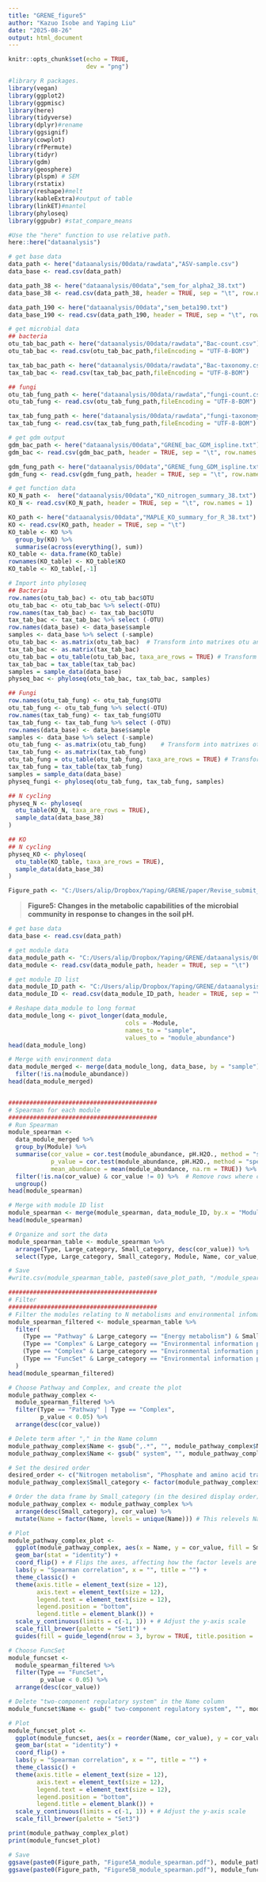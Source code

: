 ---
title: "GRENE_figure5"
author: "Kazuo Isobe and Yaping Liu"
date: "2025-08-26"
output: html_document
---

```{r setup, include=FALSE}
knitr::opts_chunk$set(echo = TRUE,
                      dev = "png")
```

```{r library,results='hide'}
#library R packages.
library(vegan)
library(ggplot2)
library(ggpmisc)
library(here)
library(tidyverse)
library(dplyr)#rename
library(ggsignif)
library(cowplot)
library(rfPermute)
library(tidyr)
library(gdm)
library(geosphere)
library(plspm) # SEM
library(rstatix)
library(reshape)#melt
library(kableExtra)#output of table
library(linkET)#mantel
library(phyloseq)
library(ggpubr) #stat_compare_means
```

```{r path}
#Use the "here" function to use relative path.
here::here("dataanalysis")
```

```{r get data,base data, microbial data and GDM output data}
# get base data
data_path <- here("dataanalysis/00data/rawdata","ASV-sample.csv")
data_base <- read.csv(data_path)

data_path_38 <- here("dataanalysis/00data","sem_for_alpha2_38.txt")
data_base_38 <- read.csv(data_path_38, header = TRUE, sep = "\t", row.names = 1)

data_path_190 <- here("dataanalysis/00data","sem_beta190.txt")
data_base_190 <- read.csv(data_path_190, header = TRUE, sep = "\t", row.names = 1)

# get microbial data
## bacteria
otu_tab_bac_path <- here("dataanalysis/00data/rawdata","Bac-count.csv")
otu_tab_bac <- read.csv(otu_tab_bac_path,fileEncoding = "UTF-8-BOM")

tax_tab_bac_path <- here("dataanalysis/00data/rawdata","Bac-taxonomy.csv")
tax_tab_bac <- read.csv(tax_tab_bac_path,fileEncoding = "UTF-8-BOM")

## fungi
otu_tab_fung_path <- here("dataanalysis/00data/rawdata","fungi-count.csv")
otu_tab_fung <- read.csv(otu_tab_fung_path,fileEncoding = "UTF-8-BOM")

tax_tab_fung_path <- here("dataanalysis/00data/rawdata","fungi-taxonomy.csv")
tax_tab_fung <- read.csv(tax_tab_fung_path,fileEncoding = "UTF-8-BOM")

# get gdm output
gdm_bac_path <- here("dataanalysis/00data","GRENE_bac_GDM_ispline.txt")
gdm_bac <- read.csv(gdm_bac_path, header = TRUE, sep = "\t", row.names = 1)

gdm_fung_path <- here("dataanalysis/00data","GRENE_fung_GDM_ispline.txt")
gdm_fung <- read.csv(gdm_fung_path, header = TRUE, sep = "\t", row.names = 1)

# get function data
KO_N_path <-  here("dataanalysis/00data","KO_nitrogen_summary_38.txt")
KO_N <- read.csv(KO_N_path, header = TRUE, sep = "\t", row.names = 1)

KO_path <- here("dataanalysis/00data","MAPLE_KO_summary_for_R_38.txt")
KO <- read.csv(KO_path, header = TRUE, sep = "\t")
KO_table <- KO %>%
  group_by(KO) %>%  
  summarise(across(everything(), sum))
KO_table <- data.frame(KO_table)
rownames(KO_table) <- KO_table$KO
KO_table <- KO_table[,-1]

```

```{r import data into phyloseq}
# Import into phyloseq
## Bacteria
row.names(otu_tab_bac) <- otu_tab_bac$OTU
otu_tab_bac <- otu_tab_bac %>% select(-OTU)
row.names(tax_tab_bac) <- tax_tab_bac$OTU
tax_tab_bac <- tax_tab_bac %>% select (-OTU) 
row.names(data_base) <- data_base$sample
samples <- data_base %>% select (-sample)
otu_tab_bac <- as.matrix(otu_tab_bac)  # Transform into matrixes otu and tax tables
tax_tab_bac <- as.matrix(tax_tab_bac)
otu_tab_bac = otu_table(otu_tab_bac, taxa_are_rows = TRUE) # Transform into phyloseq readable format
tax_tab_bac = tax_table(tax_tab_bac)
samples = sample_data(data_base)
physeq_bac <- phyloseq(otu_tab_bac, tax_tab_bac, samples)

## Fungi
row.names(otu_tab_fung) <- otu_tab_fung$OTU
otu_tab_fung <- otu_tab_fung %>% select(-OTU)
row.names(tax_tab_fung) <- tax_tab_fung$OTU
tax_tab_fung <- tax_tab_fung %>% select (-OTU) 
row.names(data_base) <- data_base$sample
samples <- data_base %>% select (-sample)
otu_tab_fung <- as.matrix(otu_tab_fung)    # Transform into matrixes otu and tax tables
tax_tab_fung <- as.matrix(tax_tab_fung)
otu_tab_fung = otu_table(otu_tab_fung, taxa_are_rows = TRUE) # Transform into phyloseq readable format
tax_tab_fung = tax_table(tax_tab_fung)
samples = sample_data(data_base)
physeq_fungi <- phyloseq(otu_tab_fung, tax_tab_fung, samples)

## N cycling
physeq_N <- phyloseq(
  otu_table(KO_N, taxa_are_rows = TRUE),
  sample_data(data_base_38)
)

## KO
## N cycling
physeq_KO <- phyloseq(
  otu_table(KO_table, taxa_are_rows = TRUE),
  sample_data(data_base_38)
)

```


```{r output path}
Figure_path <- "C:/Users/alip/Dropbox/Yaping/GRENE/paper/Revise_submit_20250728/Revise_submit_20250728/RScriptsandFigures/"
```


>**Figure5: Changes in the metabolic capabilities of the microbial community in response to changes in the soil pH. **

```{r}

# get base data
data_base <- read.csv(data_path)

# get module data
data_module_path <- "C:/Users/alip/Dropbox/Yaping/GRENE/dataanalysis/00data/module_table.txt"
data_module <- read.csv(data_module_path, header = TRUE, sep = "\t")

# get module ID list
data_module_ID_path <- "C:/Users/alip/Dropbox/Yaping/GRENE/dataanalysis/00data/KEGG_module_ID.txt"
data_module_ID <- read.csv(data_module_ID_path, header = TRUE, sep = "\t")

# Reshape data_module to long format
data_module_long <- pivot_longer(data_module, 
                                 cols = -Module, 
                                 names_to = "sample", 
                                 values_to = "module_abundance")
head(data_module_long)

# Merge with environment data 
data_module_merged <- merge(data_module_long, data_base, by = "sample") %>%
  filter(!is.na(module_abundance))
head(data_module_merged)


##########################################
# Spearman for each module
##########################################
# Run Spearman
module_spearman <- 
  data_module_merged %>%
  group_by(Module) %>%
  summarise(cor_value = cor.test(module_abundance, pH.H2O., method = "spearman", use = "complete.obs")$estimate,
            p_value = cor.test(module_abundance, pH.H2O., method = "spearman", use = "complete.obs")$p.value,
            mean_abundance = mean(module_abundance, na.rm = TRUE)) %>%
  filter(!is.na(cor_value) & cor_value != 0) %>%  # Remove rows where cor_value is NA or 0
  ungroup() 
head(module_spearman)

# Merge with module ID list
module_spearman <- merge(module_spearman, data_module_ID, by.x = "Module", by.y = "ID")
head(module_spearman)

# Organize and sort the data
module_spearman_table <- module_spearman %>%
  arrange(Type, Large_category, Small_category, desc(cor_value)) %>%
  select(Type, Large_category, Small_category, Module, Name, cor_value, p_value, mean_abundance, Origin)

# Save
#write.csv(module_spearman_table, paste0(save_plot_path, "/module_spearman_results.csv"), row.names = FALSE)

##########################################
# Filter
##########################################
# Filter the modules relating to N metabolisms and environmental infomation processing
module_spearman_filtered <- module_spearman_table %>%
  filter(
    (Type == "Pathway" & Large_category == "Energy metabolism") & Small_category == "Nitrogen metabolism" |
    (Type == "Complex" & Large_category == "Environmental information processing" & Small_category == "Mineral and organic ion transport system") |
    (Type == "Complex" & Large_category == "Environmental information processing" & Small_category == "Phosphate and amino acid transport system") |
    (Type == "FuncSet" & Large_category == "Environmental information processing" & Small_category == "Two-component regulatory system")
  )
head(module_spearman_filtered)

# Choose Pathway and Complex, and create the plot
module_pathway_complex <- 
  module_spearman_filtered %>%
  filter(Type == "Pathway" | Type == "Complex",
         p_value < 0.05) %>%
  arrange(desc(cor_value))

# Delete term after "," in the Name column
module_pathway_complex$Name <- gsub(",.*", "", module_pathway_complex$Name)
module_pathway_complex$Name <- gsub(" system", "", module_pathway_complex$Name)

# Set the desired order
desired_order <- c("Nitrogen metabolism", "Phosphate and amino acid transport system", "Mineral and organic ion transport system")
module_pathway_complex$Small_category <- factor(module_pathway_complex$Small_category, levels = desired_order)

# Order the data frame by Small_category (in the desired display order) and then by cor_value
module_pathway_complex <- module_pathway_complex %>%
  arrange(desc(Small_category), cor_value) %>%
  mutate(Name = factor(Name, levels = unique(Name))) # This relevels Name based on the arranged order

# Plot
module_pathway_complex_plot <-
  ggplot(module_pathway_complex, aes(x = Name, y = cor_value, fill = Small_category)) +
  geom_bar(stat = "identity") +
  coord_flip() + # Flips the axes, affecting how the factor levels are displayed
  labs(y = "Spearman correlation", x = "", title = "") +
  theme_classic() +
  theme(axis.title = element_text(size = 12),
        axis.text = element_text(size = 12),
        legend.text = element_text(size = 12),
        legend.position = "bottom", 
        legend.title = element_blank()) +
  scale_y_continuous(limits = c(-1, 1)) + # Adjust the y-axis scale
  scale_fill_brewer(palette = "Set1") + 
  guides(fill = guide_legend(nrow = 3, byrow = TRUE, title.position = 'left'))

# Choose FuncSet
module_funcset <- 
  module_spearman_filtered %>%
  filter(Type == "FuncSet",
         p_value < 0.05) %>%
  arrange(desc(cor_value))

# Delete "two-component regulatory system" in the Name column
module_funcset$Name <- gsub(" two-component regulatory system", "", module_funcset$Name)

# Plot
module_funcset_plot <- 
  ggplot(module_funcset, aes(x = reorder(Name, cor_value), y = cor_value, fill = Small_category)) +
  geom_bar(stat = "identity") +
  coord_flip() +
  labs(y = "Spearman correlation", x = "", title = "") +
  theme_classic() +
  theme(axis.title = element_text(size = 12),
        axis.text = element_text(size = 12),
        legend.text = element_text(size = 12),
        legend.position = "bottom", 
        legend.title = element_blank()) +
  scale_y_continuous(limits = c(-1, 1)) + # Adjust the y-axis scale
  scale_fill_brewer(palette = "Set3")

print(module_pathway_complex_plot)
print(module_funcset_plot)

# Save
ggsave(paste0(Figure_path, "Figure5A_module_spearman.pdf"), module_pathway_complex_plot, width = 8, height = 6, dpi = 300)
ggsave(paste0(Figure_path, "Figure5B_module_spearman.pdf"), module_funcset_plot, width = 8, height = 6, dpi = 300)

```
